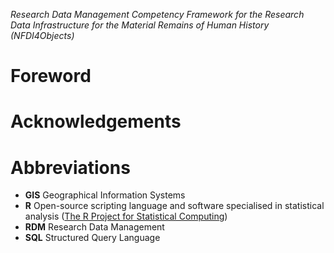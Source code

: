 *Research Data Management Competency Framework for the Research Data Infrastructure for the Material Remains of Human History (NFDI4Objects)*

# Foreword {.unnumbered}



# Acknowledgements {.unnumbered}



# Abbreviations {.unnumbered}

- **GIS**   Geographical Information Systems
- **R**     Open-source scripting language and software specialised in statistical analysis ([The R Project for Statistical Computing](https://www.r-project.org/)) 
- **RDM**   Research Data Management
- **SQL**   Structured Query Language
